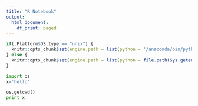 ---
title: "R Notebook"
output:
  html_document:
    df_print: paged
---

```{r}
if(.Platform$OS.type == "unix") {
  knitr::opts_chunk$set(engine.path = list(python = '/anaconda/bin/python'))
} else {
  knitr::opts_chunk$set(engine.path = list(python = file.path(Sys.getenv("USERPROFILE"),"Anaconda2\\python.exe", fsep='\\')))
}
```

```{python}
import os
x='hello'
```

```{python}
os.getcwd()
print x
```


